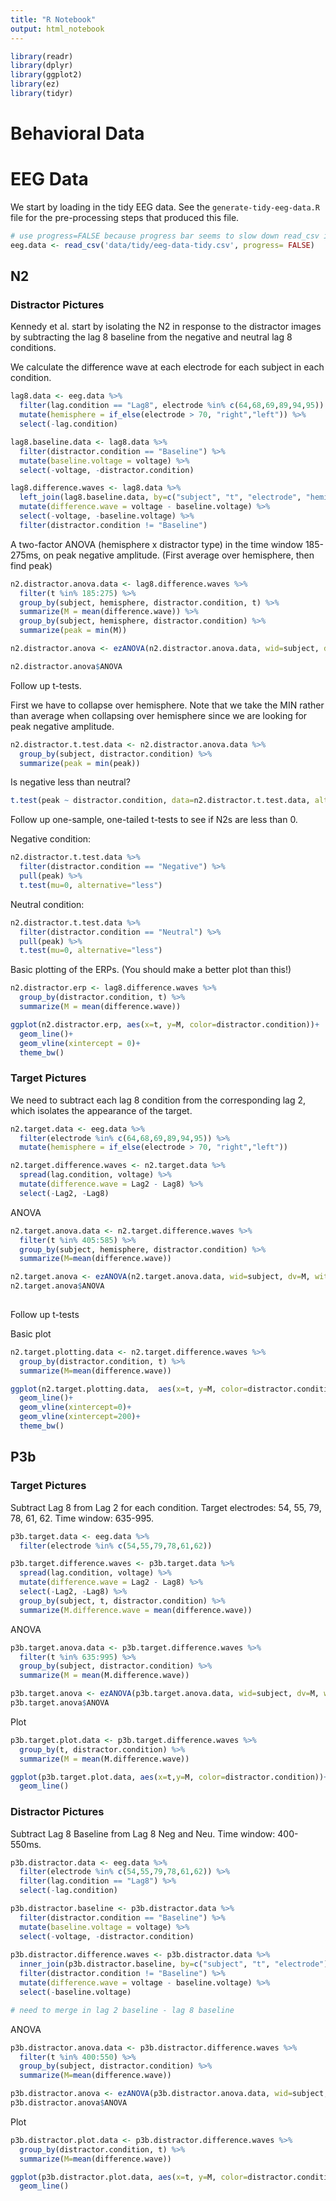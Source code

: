 ```yaml
---
title: "R Notebook"
output: html_notebook
---
```


```r
library(readr)
library(dplyr)
library(ggplot2)
library(ez)
library(tidyr)
```

# Behavioral Data

# EEG Data

We start by loading in the tidy EEG data. See the `generate-tidy-eeg-data.R` file for the pre-processing steps that produced this file.

```r
# use progress=FALSE because progress bar seems to slow down read_csv in R notebooks.
eeg.data <- read_csv('data/tidy/eeg-data-tidy.csv', progress= FALSE)
```

## N2

### Distractor Pictures

Kennedy et al. start by isolating the N2 in response to the distractor images by subtracting the lag 8 baseline from the negative and neutral lag 8 conditions.

We calculate the difference wave at each electrode for each subject in each condition.

```r
lag8.data <- eeg.data %>%
  filter(lag.condition == "Lag8", electrode %in% c(64,68,69,89,94,95)) %>%
  mutate(hemisphere = if_else(electrode > 70, "right","left")) %>%
  select(-lag.condition)

lag8.baseline.data <- lag8.data %>% 
  filter(distractor.condition == "Baseline") %>%
  mutate(baseline.voltage = voltage) %>%
  select(-voltage, -distractor.condition)

lag8.difference.waves <- lag8.data %>%
  left_join(lag8.baseline.data, by=c("subject", "t", "electrode", "hemisphere")) %>%
  mutate(difference.wave = voltage - baseline.voltage) %>%
  select(-voltage, -baseline.voltage) %>%
  filter(distractor.condition != "Baseline")
```

A two-factor ANOVA (hemisphere x distractor type) in the time window 185-275ms, on peak negative amplitude. (First average over hemisphere, then find peak)

```r
n2.distractor.anova.data <- lag8.difference.waves %>%
  filter(t %in% 185:275) %>%
  group_by(subject, hemisphere, distractor.condition, t) %>%
  summarize(M = mean(difference.wave)) %>%
  group_by(subject, hemisphere, distractor.condition) %>%
  summarize(peak = min(M))

n2.distractor.anova <- ezANOVA(n2.distractor.anova.data, wid=subject, dv=peak, within=c(hemisphere, distractor.condition))

n2.distractor.anova$ANOVA
```

Follow up t-tests.

First we have to collapse over hemisphere. Note that we take the MIN rather than average when collapsing over hemisphere since we are looking for peak negative amplitude.

```r
n2.distractor.t.test.data <- n2.distractor.anova.data %>%
  group_by(subject, distractor.condition) %>%
  summarize(peak = min(peak))
```

Is negative less than neutral?

```r
t.test(peak ~ distractor.condition, data=n2.distractor.t.test.data, alternative=c("less"))
```


Follow up one-sample, one-tailed t-tests to see if N2s are less than 0.

Negative condition:

```r
n2.distractor.t.test.data %>%
  filter(distractor.condition == "Negative") %>%
  pull(peak) %>%
  t.test(mu=0, alternative="less")
```

Neutral condition:

```r
n2.distractor.t.test.data %>%
  filter(distractor.condition == "Neutral") %>%
  pull(peak) %>%
  t.test(mu=0, alternative="less")
```

Basic plotting of the ERPs. (You should make a better plot than this!)

```r
n2.distractor.erp <- lag8.difference.waves %>%
  group_by(distractor.condition, t) %>%
  summarize(M = mean(difference.wave))

ggplot(n2.distractor.erp, aes(x=t, y=M, color=distractor.condition))+
  geom_line()+
  geom_vline(xintercept = 0)+
  theme_bw()
```

### Target Pictures

We need to subtract each lag 8 condition from the corresponding lag 2, which isolates the appearance of the target.

```r
n2.target.data <- eeg.data %>%
  filter(electrode %in% c(64,68,69,89,94,95)) %>%
  mutate(hemisphere = if_else(electrode > 70, "right","left"))

n2.target.difference.waves <- n2.target.data %>%
  spread(lag.condition, voltage) %>%
  mutate(difference.wave = Lag2 - Lag8) %>%
  select(-Lag2, -Lag8)
```

ANOVA
```r
n2.target.anova.data <- n2.target.difference.waves %>%
  filter(t %in% 405:585) %>%
  group_by(subject, hemisphere, distractor.condition) %>%
  summarize(M=mean(difference.wave))

n2.target.anova <- ezANOVA(n2.target.anova.data, wid=subject, dv=M, within=c(hemisphere, distractor.condition))
n2.target.anova$ANOVA
  
```

Follow up t-tests


Basic plot

```r
n2.target.plotting.data <- n2.target.difference.waves %>% 
  group_by(distractor.condition, t) %>%
  summarize(M=mean(difference.wave))

ggplot(n2.target.plotting.data,  aes(x=t, y=M, color=distractor.condition))+
  geom_line()+
  geom_vline(xintercept=0)+
  geom_vline(xintercept=200)+
  theme_bw()
```

## P3b

### Target Pictures

Subtract Lag 8 from Lag 2 for each condition. Target electrodes: 54, 55, 79, 78, 61, 62. Time window: 635-995.

```r
p3b.target.data <- eeg.data %>%
  filter(electrode %in% c(54,55,79,78,61,62))

p3b.target.difference.waves <- p3b.target.data %>%
  spread(lag.condition, voltage) %>%
  mutate(difference.wave = Lag2 - Lag8) %>%
  select(-Lag2, -Lag8) %>%
  group_by(subject, t, distractor.condition) %>%
  summarize(M.difference.wave = mean(difference.wave))
```

ANOVA

```r
p3b.target.anova.data <- p3b.target.difference.waves %>%
  filter(t %in% 635:995) %>%
  group_by(subject, distractor.condition) %>%
  summarize(M = mean(M.difference.wave))

p3b.target.anova <- ezANOVA(p3b.target.anova.data, wid=subject, dv=M, within=c(distractor.condition))
p3b.target.anova$ANOVA
```

Plot

```r

p3b.target.plot.data <- p3b.target.difference.waves %>%
  group_by(t, distractor.condition) %>%
  summarize(M = mean(M.difference.wave))

ggplot(p3b.target.plot.data, aes(x=t,y=M, color=distractor.condition))+
  geom_line()
```

### Distractor Pictures

Subtract Lag 8 Baseline from Lag 8 Neg and Neu. Time window: 400-550ms.

```r
p3b.distractor.data <- eeg.data %>%
  filter(electrode %in% c(54,55,79,78,61,62)) %>%
  filter(lag.condition == "Lag8") %>%
  select(-lag.condition)

p3b.distractor.baseline <- p3b.distractor.data %>%
  filter(distractor.condition == "Baseline") %>%
  mutate(baseline.voltage = voltage) %>%
  select(-voltage, -distractor.condition)
  
p3b.distractor.difference.waves <- p3b.distractor.data %>%
  inner_join(p3b.distractor.baseline, by=c("subject", "t", "electrode")) %>%
  filter(distractor.condition != "Baseline") %>%
  mutate(difference.wave = voltage - baseline.voltage) %>%
  select(-baseline.voltage)

# need to merge in lag 2 baseline - lag 8 baseline
```

ANOVA

```r
p3b.distractor.anova.data <- p3b.distractor.difference.waves %>%
  filter(t %in% 400:550) %>%
  group_by(subject, distractor.condition) %>%
  summarize(M=mean(difference.wave))

p3b.distractor.anova <- ezANOVA(p3b.distractor.anova.data, wid=subject, dv=M, within=distractor.condition)
p3b.distractor.anova$ANOVA
```


Plot
```r
p3b.distractor.plot.data <- p3b.distractor.difference.waves %>%
  group_by(distractor.condition, t) %>%
  summarize(M=mean(difference.wave))

ggplot(p3b.distractor.plot.data, aes(x=t, y=M, color=distractor.condition))+
  geom_line()
```

